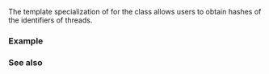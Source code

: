 {{cpp/title|hash{{small|&lt;std::thread::id&gt;}}}}
{{cpp/thread/thread/id/navbar}}
{{dcl begin}}
{{dcl header|thread}}
{{dcl|since=c++11|1=
template&lt;&gt; struct hash&lt;std::thread::id&gt;;
}}
{{dcl end}}

The template specialization of {{lc|std::hash}} for the {{lc|std::thread::id}} class allows users to obtain hashes of the identifiers of threads.

===Example===
{{todo|example that uses hash meaningfully}}
{{example
|code=
#include &lt;chrono&gt;
#include &lt;iostream&gt;
#include &lt;thread&gt;
#include &lt;vector&gt;
using namespace std::chrono_literals;

void foo()
{
    std::this_thread::sleep_for(10ms);
}
 
int main()
{
    std::vector&lt;std::thread&gt; v;
    for (int n = 0; n &lt; 4; ++n)
        v.emplace_back(foo);

    std::hash&lt;std::thread::id&gt; hasher;
    for (auto&amp; t : v)
    {
        std::cout &lt;&lt; "thread " &lt;&lt; t.get_id() &lt;&lt; " hashes to "
                  &lt;&lt; hasher(t.get_id()) &lt;&lt; '\n';
        t.join();
    }
}  
|p=true
|output=
thread 139786440144640 hashes to 8905351942358389397
thread 139786431751936 hashes to 9222844670065909738
thread 139786423359232 hashes to 18199000599186780501
thread 139786414966528 hashes to 15386662774029264672
}}

===See also===
{{dsc begin}}
{{dsc inc|cpp/utility/dsc hash}}
{{dsc end}}

{{langlinks|de|es|fr|it|ja|pt|ru|zh}}